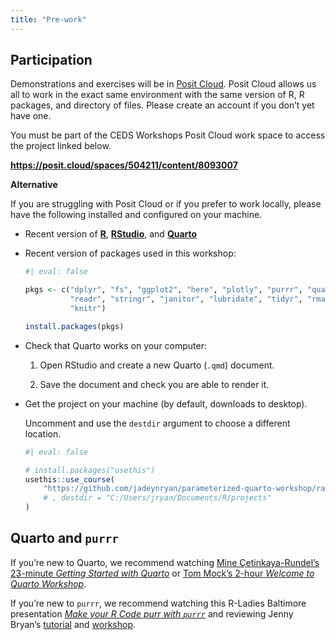 ```yaml
---
title: "Pre-work"
---
```


## Participation

Demonstrations and exercises will be in [Posit Cloud](https://posit.cloud/).
Posit Cloud allows us all to work in the exact same environment with the same
version of R, R packages, and directory of files. Please create an account if
you don't yet have one.

You must be part of the CEDS Workshops Posit Cloud work space to access the
project linked below.

[**https://posit.cloud/spaces/504211/content/8093007**](https://posit.cloud/spaces/504211/content/8093007){.uri}

**Alternative**

If you are struggling with Posit Cloud or if you prefer to work locally, please
have the following installed and configured on your machine.

-   Recent version of [**R**](https://cran.rstudio.com/),
    [**RStudio**](https://posit.co/download/rstudio-desktop/), and
    [**Quarto**](https://quarto.org/docs/get-started/)

-   Recent version of packages used in this workshop:

    ```r
    #| eval: false

    pkgs <- c("dplyr", "fs", "ggplot2", "here", "plotly", "purrr", "quarto", 
              "readr", "stringr", "janitor", "lubridate", "tidyr", "rmarkdown",
              "knitr")

    install.packages(pkgs)
    ```

-   Check that Quarto works on your computer:

    1.  Open RStudio and create a new Quarto (`.qmd`) document.

    2.  Save the document and check you are able to render it.

-   Get the project on your machine (by default, downloads to desktop).
    
    Uncomment and use the `destdir` argument to choose a different location.

    ```r
    #| eval: false

    # install.packages("usethis")
    usethis::use_course(
        "https://github.com/jadeynryan/parameterized-quarto-workshop/raw/coa-ceds/exercises/ceds-quarto-exercises.zip"
        # , destdir = "C:/Users/jryan/Documents/R/projects"
    )
    ```

## Quarto and `purrr` {#sec-quarto-purrr}

If you're new to Quarto, we recommend watching [Mine Çetinkaya-Rundel's
23-minute *Getting Started with
Quarto*](https://www.youtube.com/watch?v=_f3latmOhew) or [Tom Mock's 2-hour
*Welcome to Quarto Workshop*](https://www.youtube.com/watch?v=yvi5uXQMvu4).

If you're new to `purrr`, we recommend watching this R-Ladies Baltimore
presentation [*Make your R Code purr with
`purrr`*](https://www.youtube.com/watch?v=IewsPpjKElc) and reviewing Jenny
Bryan's [tutorial](https://jennybc.github.io/purrr-tutorial/) and
[workshop](https://github.com/jennybc/row-oriented-workflows).
